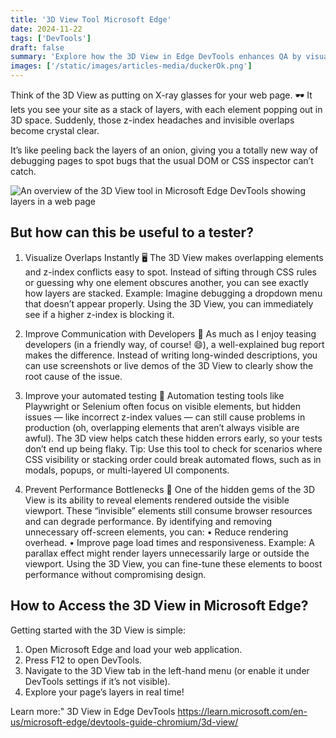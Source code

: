 ```yaml
---
title: '3D View Tool Microsoft Edge'
date: 2024-11-22
tags: ['DevTools']
draft: false
summary: 'Explore how the 3D View in Edge DevTools enhances QA by visualizing overlaps and optimizing performance.'
images: ['/static/images/articles-media/duckerOk.png']
---
```


Think of the 3D View as putting on X-ray glasses for your web page. 🕶️ It lets you see your site as a stack of layers, with each element popping out in 3D space. Suddenly, those z-index headaches and invisible overlaps become crystal clear.

It’s like peeling back the layers of an onion, giving you a totally new way of debugging pages to spot bugs that the usual DOM or CSS inspector can’t catch.

![An overview of the 3D View tool in Microsoft Edge DevTools showing layers in a web page](/static/images/articles-media/3d-view-webpage-structure.png)

## But how can this be useful to a tester?

1. Visualize Overlaps Instantly 🖥️
   The 3D View makes overlapping elements and z-index conflicts easy to spot. Instead of sifting through CSS rules or guessing why one element obscures another, you can see exactly how layers are stacked.
   Example: Imagine debugging a dropdown menu that doesn’t appear properly. Using the 3D View, you can immediately see if a higher z-index is blocking it.

2. Improve Communication with Developers 🎯
   As much as I enjoy teasing developers (in a friendly way, of course! 😄), a well-explained bug report makes the difference. Instead of writing long-winded descriptions, you can use screenshots or live demos of the 3D View to clearly show the root cause of the issue.

3. Improve your automated testing 🤖
   Automation testing tools like Playwright or Selenium often focus on visible elements, but hidden issues — like incorrect z-index values ​​— can still cause problems in production (oh, overlapping elements that aren’t always visible are awful). The 3D view helps catch these hidden errors early, so your tests don’t end up being flaky.
   Tip: Use this tool to check for scenarios where CSS visibility or stacking order could break automated flows, such as in modals, popups, or multi-layered UI components.

4. Prevent Performance Bottlenecks 🚀
   One of the hidden gems of the 3D View is its ability to reveal elements rendered outside the visible viewport. These “invisible” elements still consume browser resources and can degrade performance. By identifying and removing unnecessary off-screen elements, you can:
   • Reduce rendering overhead.
   • Improve page load times and responsiveness.
   Example: A parallax effect might render layers unnecessarily large or outside the viewport. Using the 3D View, you can fine-tune these elements to boost performance without compromising design.

## How to Access the 3D View in Microsoft Edge?

Getting started with the 3D View is simple:

1. Open Microsoft Edge and load your web application.
2. Press F12 to open DevTools.
3. Navigate to the 3D View tab in the left-hand menu (or enable it under DevTools settings if it’s not visible).
4. Explore your page’s layers in real time!

Learn more:" 3D View in Edge DevTools https://learn.microsoft.com/en-us/microsoft-edge/devtools-guide-chromium/3d-view/
